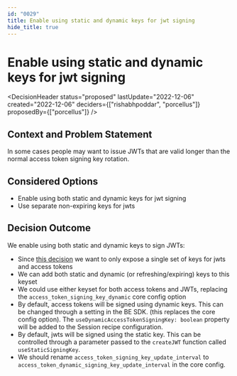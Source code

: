 ```yaml
---
id: "0029"
title: Enable using static and dynamic keys for jwt signing
hide_title: true
---
```



# Enable using static and dynamic keys for jwt signing

<DecisionHeader status="proposed" lastUpdate="2022-12-06" created="2022-12-06" deciders={["rishabhpoddar", "porcellus"]} proposedBy={["porcellus"]} />

## Context and Problem Statement

In some cases people may want to issue JWTs that are valid longer than the normal access token signing key rotation.

## Considered Options

* Enable using both static and dynamic keys for jwt signing
* Use separate non-expiring keys for jwts

## Decision Outcome

We enable using both static and dynamic keys to sign JWTs:
- Since [this decision](./0025) we want to only expose a single set of keys for jwts and access tokens
- We can add both static and dynamic (or refreshing/expiring) keys to this keyset
- We could use either keyset for both access tokens and JWTs, replacing the `access_token_signing_key_dynamic` core config option
- By default, access tokens will be signed using dynamic keys. This can be changed through a setting in the BE SDK. (this replaces the core config option). The `useDynamicAccessTokenSigningKey: boolean` property will be added to the Session recipe configuration.
- By default, jwts will be signed using the static key. This can be controlled through a parameter passed to the `createJWT` function called `useStaticSigningKey`.
- We should rename `access_token_signing_key_update_interval` to `access_token_dynamic_signing_key_update_interval` in the core config.
